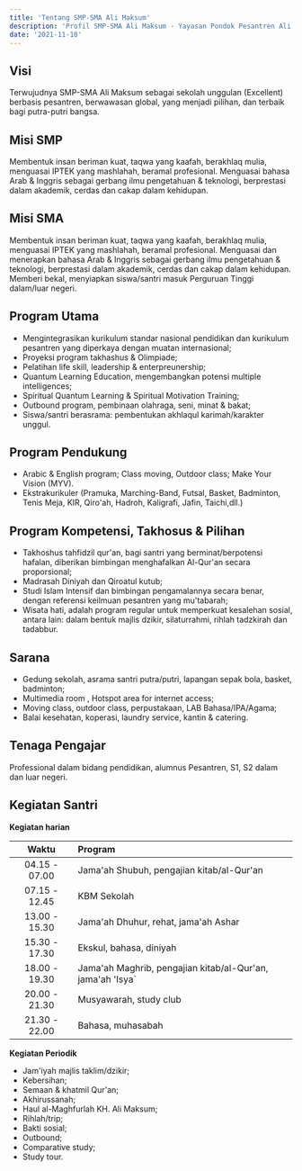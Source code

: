 ```yaml
---
title: 'Tentang SMP-SMA Ali Maksum'
description: 'Profil SMP-SMA Ali Maksum - Yayasan Pondok Pesantren Ali Maksum, Krapyak, Yogyakarta'
date: '2021-11-10'
---
```


## Visi
Terwujudnya SMP-SMA Ali Maksum sebagai sekolah unggulan (Excellent) berbasis pesantren, berwawasan global, yang menjadi pilihan, dan terbaik bagi putra-putri bangsa.

## Misi SMP
Membentuk insan beriman kuat, taqwa yang kaafah, berakhlaq mulia, menguasai IPTEK yang mashlahah, beramal profesional.
Menguasai bahasa Arab & Inggris sebagai gerbang ilmu pengetahuan & teknologi, berprestasi dalam akademik, cerdas dan cakap dalam kehidupan.

## Misi SMA
Membentuk insan beriman kuat, taqwa yang kaafah, berakhlaq mulia, menguasai IPTEK yang mashlahah, beramal profesional.
Menguasai dan menerapkan bahasa Arab & Inggris sebagai gerbang ilmu pengetahuan & teknologi, berprestasi dalam akademik, cerdas dan cakap dalam kehidupan.
Memberi bekal, menyiapkan siswa/santri masuk Perguruan Tinggi dalam/luar negeri.

## Program Utama
- Mengintegrasikan kurikulum standar nasional pendidikan dan kurikulum pesantren yang diperkaya dengan  muatan internasional;
- Proyeksi program takhashus & Olimpiade;
- Pelatihan life skill, leadership & enterpreunership;
- Quantum Learning Education, mengembangkan potensi multiple intelligences;
- Spiritual Quantum Learning & Spiritual Motivation Training;
- Outbound program, pembinaan olahraga, seni, minat & bakat;
- Siswa/santri berasrama: pembentukan akhlaqul karimah/karakter unggul.

## Program Pendukung
- Arabic & English program; Class moving, Outdoor class; Make Your Vision (MYV).
- Ekstrakurikuler (Pramuka, Marching-Band, Futsal, Basket, Badminton, Tenis Meja, KIR, Qiro'ah, Hadroh, Kaligrafi, Jafin, Taichi,dll.)

## Program Kompetensi, Takhosus & Pilihan
- Takhoshus tahfidzil qur'an, bagi santri yang berminat/berpotensi hafalan, diberikan bimbingan menghafalkan Al-Qur'an secara proporsional;
- Madrasah Diniyah dan Qiroatul kutub;
- Studi Islam Intensif dan bimbingan pengamalannya secara benar, dengan referensi keilmuan pesantren yang mu'tabarah;
- Wisata hati, adalah program regular untuk memperkuat kesalehan sosial, antara lain: dalam bentuk majlis dzikir, silaturrahmi, rihlah tadzkirah dan tadabbur.

## Sarana
- Gedung sekolah, asrama santri putra/putri, lapangan sepak bola, basket, badminton;
- Multimedia room , Hotspot area for internet access;
- Moving class, outdoor class, perpustakaan, LAB Bahasa/IPA/Agama;
- Balai kesehatan, koperasi, laundry service, kantin & catering.

## Tenaga Pengajar
Professional dalam bidang pendidikan, alumnus Pesantren, S1, S2 dalam dan luar negeri.

## Kegiatan Santri
**Kegiatan harian**

| Waktu          | Program                                                     |
| :------------: |:------------------------------------------------------------|
| 04.15 - 07.00  | Jama'ah Shubuh, pengajian kitab/al-Qur'an                   |
| 07.15 - 12.45  | KBM Sekolah                                                 |
| 13.00 - 15.30  | Jama'ah Dhuhur, rehat, jama'ah Ashar                        |
| 15.30 - 17.30  | Ekskul, bahasa, diniyah                                     |
| 18.00 - 19.30  | Jama'ah Maghrib, pengajian kitab/al-Qur'an, jama'ah 'Isya`  |
| 20.00 - 21.30  | Musyawarah, study club                                      |
| 21.30 - 22.00  | Bahasa, muhasabah                                           |

**Kegiatan Periodik**
- Jam'iyah majlis taklim/dzikir;
- Kebersihan;
- Semaan & khatmil Qur'an;
- Akhirussanah;
- Haul al-Maghfurlah KH. Ali Maksum;
- Rihlah/trip;
- Bakti sosial;
- Outbound;
- Comparative study;
- Study tour.